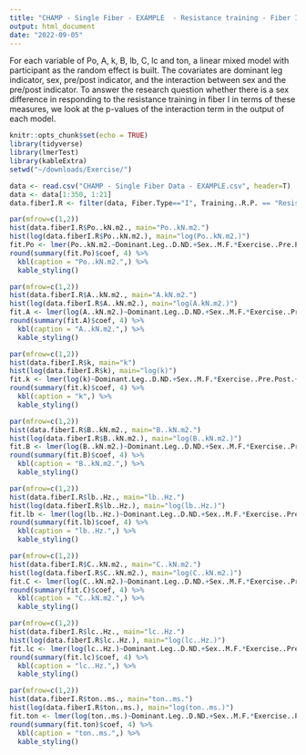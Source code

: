 ```yaml
---
title: "CHAMP - Single Fiber - EXAMPLE  - Resistance training - Fiber I"
output: html_document
date: "2022-09-05"
---
```

For each variable of Po, A, k, B, lb, C, lc and ton, a linear mixed model with participant as the random effect is built. The covariates are dominant leg indicator, sex, pre/post indicator, and the interaction between sex and the pre/post indicator. To answer the research question whether there is a sex difference in responding to the resistance training in fiber I in terms of these measures, we look at the p-values of the interaction term in the output of each model. 
```r
knitr::opts_chunk$set(echo = TRUE)
library(tidyverse)
library(lmerTest)
library(kableExtra)
setwd("~/downloads/Exercise/")
```

```r

data <- read.csv("CHAMP - Single Fiber Data - EXAMPLE.csv", header=T)
data <- data[1:350, 1:21]
data.fiberI.R <- filter(data, Fiber.Type=="I", Training..R.P. == "Resistance")
```


```r
par(mfrow=c(1,2))
hist(data.fiberI.R$Po..kN.m2., main="Po..kN.m2.")
hist(log(data.fiberI.R$Po..kN.m2.), main="log(Po..kN.m2.)")
fit.Po <- lmer(Po..kN.m2.~Dominant.Leg..D.ND.+Sex..M.F.*Exercise..Pre.Post.+(1|Participant..), data=data.fiberI.R)
round(summary(fit.Po)$coef, 4) %>%
  kbl(caption = "Po..kN.m2.",) %>%
  kable_styling()
```

```r
par(mfrow=c(1,2))
hist(data.fiberI.R$A..kN.m2., main="A.kN.m2.")
hist(log(data.fiberI.R$A..kN.m2.), main="log(A.kN.m2.)")
fit.A <- lmer(log(A..kN.m2.)~Dominant.Leg..D.ND.+Sex..M.F.*Exercise..Pre.Post.+(1|Participant..), data=data.fiberI.R)
round(summary(fit.A)$coef, 4) %>%
  kbl(caption = "A..kN.m2.",) %>%
  kable_styling()
```

```r
par(mfrow=c(1,2))
hist(data.fiberI.R$k, main="k")
hist(log(data.fiberI.R$k), main="log(k)")
fit.k <- lmer(log(k)~Dominant.Leg..D.ND.+Sex..M.F.*Exercise..Pre.Post.+(1|Participant..), data=data.fiberI.R)
round(summary(fit.k)$coef, 4) %>%
  kbl(caption = "k",) %>%
  kable_styling()
```

```r
par(mfrow=c(1,2))
hist(data.fiberI.R$B..kN.m2., main="B..kN.m2.")
hist(log(data.fiberI.R$B..kN.m2.), main="log(B..kN.m2.)")
fit.B <- lmer(log(B..kN.m2.)~Dominant.Leg..D.ND.+Sex..M.F.*Exercise..Pre.Post.+(1|Participant..), data=data.fiberI.R)
round(summary(fit.B)$coef, 4) %>%
  kbl(caption = "B..kN.m2.",) %>%
  kable_styling()
```

```r
par(mfrow=c(1,2))
hist(data.fiberI.R$lb..Hz., main="lb..Hz.")
hist(log(data.fiberI.R$lb..Hz.), main="log(lb..Hz.)")
fit.lb <- lmer(log(lb..Hz.)~Dominant.Leg..D.ND.+Sex..M.F.*Exercise..Pre.Post.+(1|Participant..), data=data.fiberI.R)
round(summary(fit.lb)$coef, 4) %>%
  kbl(caption = "lb..Hz.",) %>%
  kable_styling()
```

```r
par(mfrow=c(1,2))
hist(data.fiberI.R$C..kN.m2., main="C..kN.m2.")
hist(log(data.fiberI.R$C..kN.m2.), main="log(C..kN.m2.)")
fit.C <- lmer(log(C..kN.m2.)~Dominant.Leg..D.ND.+Sex..M.F.*Exercise..Pre.Post.+(1|Participant..), data=data.fiberI.R)
round(summary(fit.C)$coef, 4) %>%
  kbl(caption = "C..kN.m2.",) %>%
  kable_styling()
```

```r
par(mfrow=c(1,2))
hist(data.fiberI.R$lc..Hz., main="lc..Hz.")
hist(log(data.fiberI.R$lc..Hz.), main="log(lc..Hz.)")
fit.lc <- lmer(log(lc..Hz.)~Dominant.Leg..D.ND.+Sex..M.F.*Exercise..Pre.Post.+(1|Participant..), data=data.fiberI.R)
round(summary(fit.lc)$coef, 4) %>%
  kbl(caption = "lc..Hz.",) %>%
  kable_styling()
```

```r
par(mfrow=c(1,2))
hist(data.fiberI.R$ton..ms., main="ton..ms.")
hist(log(data.fiberI.R$ton..ms.), main="log(ton..ms.)")
fit.ton <- lmer(log(ton..ms.)~Dominant.Leg..D.ND.+Sex..M.F.*Exercise..Pre.Post.+(1|Participant..), data=data.fiberI.R)
round(summary(fit.ton)$coef, 4) %>%
  kbl(caption = "ton..ms.",) %>%
  kable_styling()
```

